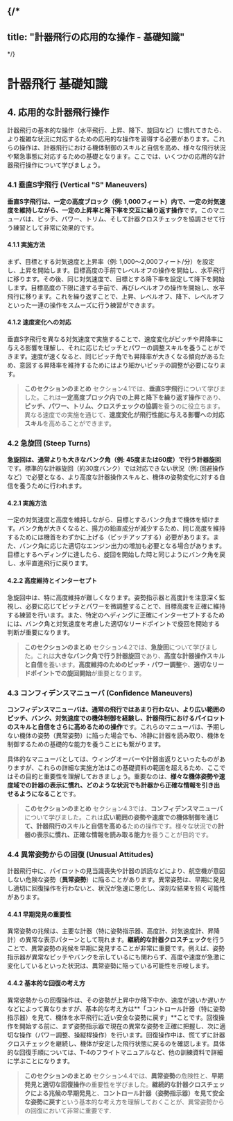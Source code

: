 {/*
---
title: "計器飛行の応用的な操作 - 基礎知識"
---
*/}

# 計器飛行 基礎知識

## 4. 応用的な計器飛行操作

計器飛行の基本的な操作（水平飛行、上昇、降下、旋回など）に慣れてきたら、より複雑な状況に対応するための応用的な操作を習得する必要があります。これらの操作は、計器飛行における機体制御のスキルと自信を高め、様々な飛行状況や緊急事態に対応するための基礎となります。ここでは、いくつかの応用的な計器飛行操作について学びましょう。

### 4.1 垂直S字飛行 (Vertical "S" Maneuvers)

**垂直S字飛行は、一定の高度ブロック（例: 1,000フィート）内で、一定の対気速度を維持しながら、一定の上昇率と降下率を交互に繰り返す操作**です。このマニューバは、ピッチ、パワー、トリム、そして計器クロスチェックを協調させて行う練習として非常に効果的です。

#### 4.1.1 実施方法

まず、目標とする対気速度と上昇率（例: 1,000～2,000フィート/分）を設定し、上昇を開始します。目標高度の手前でレベルオフの操作を開始し、水平飛行に移ります。その後、同じ対気速度で、目標とする降下率を設定して降下を開始します。目標高度の下限に達する手前で、再びレベルオフの操作を開始し、水平飛行に移ります。これを繰り返すことで、上昇、レベルオフ、降下、レベルオフといった一連の操作をスムーズに行う練習ができます。

#### 4.1.2 速度変化への対応

垂直S字飛行を異なる対気速度で実施することで、速度変化がピッチや昇降率に与える影響を理解し、それに応じたピッチとパワーの調整スキルを養うことができます。速度が速くなると、同じピッチ角でも昇降率が大きくなる傾向があるため、意図する昇降率を維持するためにはより細かいピッチの調整が必要になります。

> **このセクションのまとめ**
> セクション4.1では、**垂直S字飛行**について学びました。これは**一定高度ブロック内での上昇と降下を繰り返す操作**であり、**ピッチ、パワー、トリム、クロスチェックの協調**を養うのに役立ちます。異なる速度での実施を通じて、**速度変化が飛行性能に与える影響への対応スキル**を高めることができます。

### 4.2 急旋回 (Steep Turns)

**急旋回は、通常よりも大きなバンク角（例: 45度または60度）で行う計器旋回**です。標準的な計器旋回（約30度バンク）では対応できない状況（例: 回避操作など）で必要となる、より高度な計器操作スキルと、機体の姿勢変化に対する自信を養うために行われます。

#### 4.2.1 実施方法

一定の対気速度と高度を維持しながら、目標とするバンク角まで機体を傾けます。バンク角が大きくなると、揚力の鉛直成分が減少するため、同じ高度を維持するためには機首をわずかに上げる（ピッチアップする）必要があります。また、バンク角に応じた適切なエンジン出力の増加も必要となる場合があります。目標とするヘディングに達したら、旋回を開始した時と同じようにバンク角を戻し、水平直進飛行に戻ります。

#### 4.2.2 高度維持とインターセプト

急旋回中は、特に高度維持が難しくなります。姿勢指示器と高度計を注意深く監視し、必要に応じてピッチとパワーを微調整することで、目標高度を正確に維持する練習を行います。また、特定のヘディングに正確にインターセプトするためには、バンク角と対気速度を考慮した適切なリードポイントで旋回を開始する判断が重要になります。

> **このセクションのまとめ**
> セクション4.2では、**急旋回**について学びました。これは**大きなバンク角で行う計器旋回**であり、**高度な計器操作スキルと自信**を養います。**高度維持のためのピッチ・パワー調整**や、**適切なリードポイントでの旋回開始**が重要となります。

### 4.3 コンフィデンスマニューバ (Confidence Maneuvers)

**コンフィデンスマニューバは、通常の飛行ではあまり行わない、より広い範囲のピッチ、バンク、対気速度での機体制御を経験し、計器飛行におけるパイロットのスキルと自信をさらに高めるための操作**です。これらのマニューバは、予期しない機体の姿勢（異常姿勢）に陥った場合でも、冷静に計器を読み取り、機体を制御するための基礎的な能力を養うことにも繋がります。

具体的なマニューバとしては、ウィングオーバーや計器宙返りといったものがありますが、これらの詳細な実施方法はこの基礎資料の範囲を超えるため、ここではその目的と重要性を理解しておきましょう。重要なのは、**様々な機体姿勢や速度域での計器の表示に慣れ、どのような状況でも計器から正確な情報を引き出せるようになること**です。

> **このセクションのまとめ**
> セクション4.3では、**コンフィデンスマニューバ**について学びました。これは**広い範囲の姿勢や速度での機体制御を通じて、計器飛行のスキルと自信を高める**ための操作です。様々な状況での**計器の表示に慣れ、正確な情報を読み取る能力**を養うことが目的です。

### 4.4 異常姿勢からの回復 (Unusual Attitudes)

計器飛行中に、パイロットの見当識喪失や計器の誤読などにより、航空機が意図しない危険な姿勢（**異常姿勢**）に陥ることがあります。異常姿勢は、早期に発見し適切に回復操作を行わないと、状況が急速に悪化し、深刻な結果を招く可能性があります。

#### 4.4.1 早期発見の重要性

異常姿勢の兆候は、主要な計器（特に姿勢指示器、高度計、対気速度計、昇降計）の異常な表示パターンとして現れます。**継続的な計器クロスチェック**を行うことで、異常姿勢の兆候を早期に発見することが非常に重要です。例えば、姿勢指示器が異常なピッチやバンクを示しているにも関わらず、高度や速度が急激に変化しているといった状況は、異常姿勢に陥っている可能性を示唆します。

#### 4.4.2 基本的な回復の考え方

異常姿勢からの回復操作は、その姿勢が上昇中か降下中か、速度が速いか遅いかなどによって異なりますが、基本的な考え方は**「コントロール計器（特に姿勢指示器）を見て、機体を水平飛行に近い安全な姿勢に戻す」**ことです。回復操作を開始する前に、まず姿勢指示器で現在の異常な姿勢を正確に把握し、次に適切な操作（パワー調整、操縦桿操作）を行います。回復操作中は、慌てずに計器クロスチェックを継続し、機体が安定した飛行状態に戻るのを確認します。具体的な回復手順については、T-4のフライトマニュアルなど、他の訓練資料で詳細に学ぶことになります。

> **このセクションのまとめ**
> セクション4.4では、**異常姿勢**の危険性と、**早期発見と適切な回復操作**の重要性を学びました。**継続的な計器クロスチェックによる兆候の早期発見**と、**コントロール計器（姿勢指示器）を見て安全な姿勢に戻す**という基本的な考え方を理解しておくことが、異常姿勢からの回復において非常に重要です. 